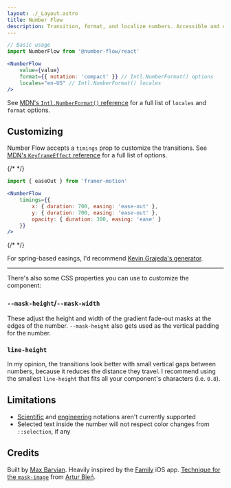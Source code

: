 ```yaml
---
layout: ./_Layout.astro
title: Number Flow
description: Transition, format, and localize numbers. Accessible and customizable.
---
```


```jsx
// Basic usage
import NumberFlow from '@number-flow/react'

<NumberFlow
    value={value}
    format={{ notation: 'compact' }} // Intl.NumberFormat() options
    locales="en-US" // Intl.NumberFormat() locales
/>
```

See [MDN's `Intl.NumberFormat()` reference](https://developer.mozilla.org/en-US/docs/Web/JavaScript/Reference/Global_Objects/Intl/NumberFormat/NumberFormat#parameters) for a full list of `locales` and `format` options.

## Customizing

Number Flow accepts a `timings` prop to customize the transitions. See [MDN's `KeyframeEffect` reference](https://developer.mozilla.org/en-US/docs/Web/API/KeyframeEffect/KeyframeEffect#options) for a full list of options.

{/* <DemoTransition client:load defaultValue="code"> */}
```jsx
import { easeOut } from 'framer-motion'

<NumberFlow
    timings={{
        x: { duration: 700, easing: 'ease-out' },
        y: { duration: 700, easing: 'ease-out' },
        opacity: { duration: 300, easing: 'ease' }
    }}
/>
```
{/* </DemoTransition> */}

For spring-based easings, I'd recommend [Kevin Grajeda's generator](https://www.kvin.me/css-springs).

---

There's also some CSS properties you can use to customize the component:

### `--mask-height`/`--mask-width`

These adjust the height and width of the gradient fade-out masks at the edges of the number.
`--mask-height` also gets used as the vertical padding for the number.

### `line-height`

In my opinion, the transitions look better with small vertical gaps between numbers, because it reduces the distance
they travel.
I recommend using the smallest `line-height` that fits all your component's characters (i.e. `0.8`).

## Limitations

* [Scientific](https://developer.mozilla.org/en-US/docs/Web/JavaScript/Reference/Global_Objects/Intl/NumberFormat/NumberFormat#scientific) and [engineering](https://developer.mozilla.org/en-US/docs/Web/JavaScript/Reference/Global_Objects/Intl/NumberFormat/NumberFormat#engineering) notations aren't currently supported
* Selected text inside the number will not respect color changes from `::selection`, if any

## Credits

Built by [Max Barvian](https://x.com/mbarvian). Heavily inspired by the [Family](https://family.co) iOS app.
[Technique for the `mask-image`](https://expensive.toys/blog/blur-vignette) from [Artur Bień](https://x.com/artur_bien).
